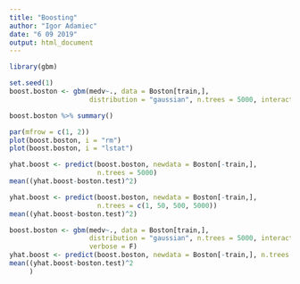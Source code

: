 ---
title: "Boosting"
author: "Igor Adamiec"
date: "6 09 2019"
output: html_document
---

```{r}
library(gbm)
```

```{r}
set.seed(1)
boost.boston <- gbm(medv~., data = Boston[train,], 
                    distribution = "gaussian", n.trees = 5000, interaction.depth = 4)
```

```{r}
boost.boston %>% summary()
```

```{r}
par(mfrow = c(1, 2))
plot(boost.boston, i = "rm")
plot(boost.boston, i = "lstat")
```

```{r}
yhat.boost <- predict(boost.boston, newdata = Boston[-train,],
                      n.trees = 5000)
mean((yhat.boost-boston.test)^2)
```

```{r}
yhat.boost <- predict(boost.boston, newdata = Boston[-train,],
                      n.trees = c(1, 50, 500, 5000))
mean((yhat.boost-boston.test)^2)
```


```{r}
boost.boston <- gbm(medv~., data = Boston[train,],
                    distribution = "gaussian", n.trees = 5000, interaction.depth = 4, shrinkage = .2,
                    verbose = F)
yhat.boost <- predict(boost.boston, newdata = Boston[-train,], n.trees = 5000)
mean((yhat.boost-boston.test)^2
     )
```

